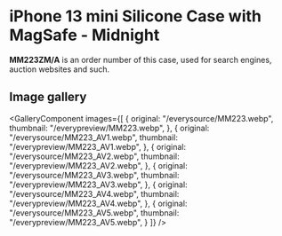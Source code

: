 
# iPhone 13 mini Silicone Case with MagSafe - Midnight

<Callout type='info' emoji='👉🏻'>**MM223ZM/A** is an order number of this case, used for search engines, auction websites and such.</Callout>

## Image gallery

<GalleryComponent
    images={[
      {
        original: "/everysource/MM223.webp",
        thumbnail: "/everypreview/MM223.webp",
      },
      {
        original: "/everysource/MM223_AV1.webp",
        thumbnail: "/everypreview/MM223_AV1.webp",
      },
      {
        original: "/everysource/MM223_AV2.webp",
        thumbnail: "/everypreview/MM223_AV2.webp",
      },
      {
        original: "/everysource/MM223_AV3.webp",
        thumbnail: "/everypreview/MM223_AV3.webp",
      },
      {
        original: "/everysource/MM223_AV4.webp",
        thumbnail: "/everypreview/MM223_AV4.webp",
      },
      {
        original: "/everysource/MM223_AV5.webp",
        thumbnail: "/everypreview/MM223_AV5.webp",
      }
    ]}
  />
